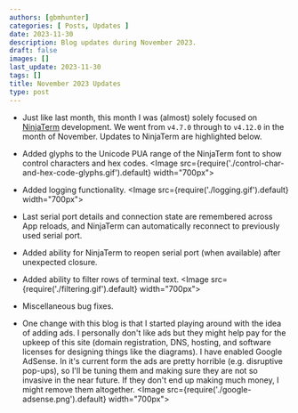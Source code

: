 ```yaml
---
authors: [gbmhunter]
categories: [ Posts, Updates ]
date: 2023-11-30
description: Blog updates during November 2023.
draft: false
images: []
last_update: 2023-11-30
tags: []
title: November 2023 Updates
type: post
---
```


* Just like last month, this month I was (almost) solely focused on [NinjaTerm](https://ninjaterm.mbedded.ninja/) development. We went from `v4.7.0` through to `v4.12.0` in the month of November. Updates to NinjaTerm are highlighted below.

* Added glyphs to the Unicode PUA range of the NinjaTerm font to show control characters and hex codes.
    <Image src={require('./control-char-and-hex-code-glyphs.gif').default} width="700px"></Image>

* Added logging functionality.
    <Image src={require('./logging.gif').default} width="700px"></Image>

* Last serial port details and connection state are remembered across App reloads, and NinjaTerm can automatically reconnect to previously used serial port.

* Added ability for NinjaTerm to reopen serial port (when available) after unexpected closure.

* Added ability to filter rows of terminal text.
    <Image src={require('./filtering.gif').default} width="700px"></Image>

* Miscellaneous bug fixes.

* One change with this blog is that I started playing around with the idea of adding ads. I personally don't like ads but they might help pay for the upkeep of this site (domain registration, DNS, hosting, and software licenses for designing things like the diagrams). I have enabled Google AdSense. In it's current form the ads are pretty horrible (e.g. disruptive pop-ups), so I'll be tuning them and making sure they are not so invasive in the near future. If they don't end up making much money, I might remove them altogether.
    <Image src={require('./google-adsense.png').default} width="700px"></Image>
    